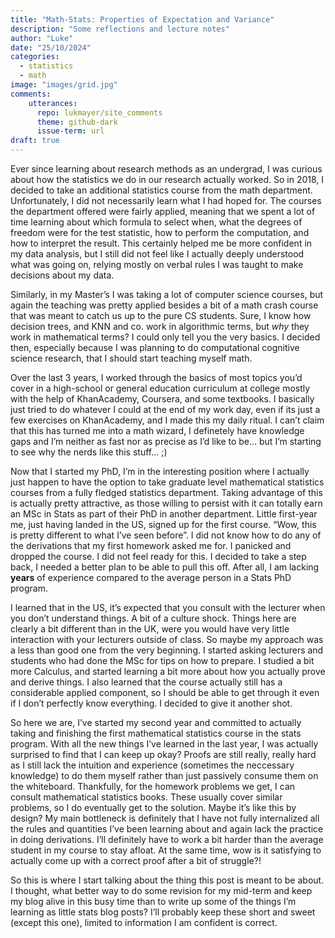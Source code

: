 ```yaml
---
title: "Math-Stats: Properties of Expectation and Variance"
description: "Some reflections and lecture notes"
author: "Luke"
date: "25/10/2024"
categories:
  - statistics
  - math
image: "images/grid.jpg"
comments:
    utterances:
      repo: lukmayer/site_comments
      theme: github-dark
      issue-term: url
draft: true
---
```


Ever since learning about research methods as an undergrad,
I was curious about how the statistics we do in our research actually worked. 
So in 2018, I decided to take an additional statistics course from the math department.
Unfortunately, I did not necessarily learn what I had hoped for.
The courses the department offered were fairly applied,
meaning that we spent a lot of time learning about which formula to select when,
what the degrees of freedom were for the test statistic, how to perform the computation,
and how to interpret the result. 
This certainly helped me be more confident in my data analysis,
but I still did not feel like I actually deeply understood what was going on,
relying mostly on verbal rules I was taught to make decisions about my data. 

Similarly, in my Master's I was taking a lot of computer science courses,
but again the teaching was pretty applied besides a bit of a math crash course that was meant to catch us up to the pure CS students.
Sure, I know how decision trees, and KNN and co. work in algorithmic terms,
but *why* they work in mathematical terms? I could only tell you the very basics.
I decided then, especially because I was planning to do computational cognitive science research,
that I should start teaching myself math. 

Over the last 3 years, I worked through the basics of most topics you'd cover in a high-school or general education curriculum at college mostly with the help of KhanAcademy, Coursera, and some textbooks. 
I basically just tried to do whatever I could at the end of my work day, even if its just a few exercises on KhanAcademy, and I made this my daily ritual. 
I can't claim that this has turned me into a math wizard, 
I definetely have knowledge gaps and I'm neither as fast nor as precise as I'd like to be... but I'm starting to see why the nerds like this stuff... ;)

Now that I started my PhD, I'm in the interesting position where I actually just happen to have the option to take graduate level mathematical statistics courses from a fully fledged statistics department. 
Taking advantage of this is actually pretty attractive, as those willing to persist with it can totally earn an MSc in Stats as part of their PhD in another department. 
Little first-year me, just having landed in the US, signed up for the first course. 
"Wow, this is pretty different to what I've seen before". 
I did not know how to do any of the derivations that my first homework asked me for. 
I panicked and dropped the course. I did not feel ready for this. 
I decided to take a step back, I needed a better plan to be able to pull this off. 
After all, I am lacking **years** of experience compared to the average person in a Stats PhD program.

I learned that in the US, it's expected that you consult with the lecturer when you don't understand things.
A bit of a culture shock. 
Things here are clearly a bit different than in the UK, were you would have very little interaction with your lecturers outside of class. 
So maybe my approach was a less than good one from the very beginning. 
I started asking lecturers and students who had done the MSc for tips on how to prepare. 
I studied a bit more Calculus, and started learning a bit more about how you actually prove and derive things. 
I also learned that the course actually still has a considerable applied component,
so I should be able to get through it even if I don't perfectly know everything. 
I decided to give it another shot.

So here we are, I've started my second year and committed to actually taking and finishing the first mathematical statistics course in the stats program. 
With all the new things I've learned in the last year, I was actually surprised to find that I can keep up okay? 
Proofs are still really, really hard as I still lack the intuition and experience (sometimes the neccessary knowledge) to do them myself rather than just passively consume them on the whiteboard. 
Thankfully, for the homework problems we get, I can consult mathematical statistics books. 
These usually cover similar problems, so I do eventually get to the solution. Maybe it's like this by design? 
My main bottleneck is definitely that I have not fully internalized all the rules and quantities I've been learning about and again lack the practice in doing derivations. 
I'll definitely have to work a bit harder than the average student in my course to stay afloat.
At the same time, wow is it satisfying to actually come up with a correct proof after a bit of struggle?!  

So this is where I start talking about the thing this post is meant to be about. 
I thought, what better way to do some revision for my mid-term and keep my blog alive in this busy time than to write up some of the things I'm learning as little stats blog posts? 
I'll probably keep these short and sweet (except this one), limited to information I am confident is correct.
